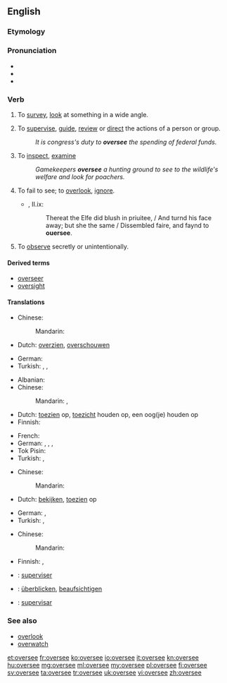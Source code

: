 ==English==

===Etymology===
{{prefix|over|see}}

===Pronunciation===
* {{IPA|/əʊvə(ɹ)siː/}}
* {{rhymes|iː}}
* {{homophones|oversea|lang=en}}

===Verb===
{{en-verb|oversees|overseeing|oversaw|overseen}} {{transitive}}

# {{literally}} To [[survey]], [[look]] at something in a wide angle.
# {{figuratively}} To [[supervise]], [[guide]], [[review]] or [[direct]] the actions of a person or group.
#: ''It is congress's duty to '''oversee''' the spending of federal funds.''
# To [[inspect]], [[examine]]
#: ''Gamekeepers '''oversee''' a hunting ground to see to the wildlife's welfare and look for poachers.''
# {{obsolete}} To fail to see; to [[overlook]], [[ignore]].
#* {{RQ:Spenser Faerie Queene}}, II.ix:
#*: Thereat the Elfe did blush in priuitee, / And turnd his face away; but she the same / Dissembled faire, and faynd to '''ouersee'''.
# To [[observe]] secretly or unintentionally.

====Derived terms====
* [[overseer]]
* [[oversight]]

====Translations====
{{trans-top|to survey, look at something in a wide angle}}
* Chinese:
*: Mandarin: {{t|zh|调查}}
* Dutch: [[overzien]], [[overschouwen]]
{{trans-mid}}
* German: {{t|de|überblicken}}
* Turkish: {{t|tr|bakmak}}, {{t|tr|gözetmek}}, {{t|tr|izlemek}}
{{trans-bottom}}

{{trans-top|to supervise, guide, review or direct the actions of a person or group}}
* Albanian: {{t|sq|mbikëqyr}}
* Chinese:
*: Mandarin: {{t|zh|監督|sc=Hani}}, {{t|zh|指导}}
* Dutch: [[toezien]] op, [[toezicht]] houden op, een oog(je) houden op
* Finnish: {{t+|fi|valvoa}}
{{trans-mid}}
* French: {{t+|fr|superviser}}
* German: {{t-|de|beaufsichtigen}}, {{t|de|überwachen}}, {{t|de|leiten}}, {{t|de|managen}}
* Tok Pisin: {{t|tpi|bosim}}
* Turkish: {{t|tr|idare etmek}}, {{t|tr|yönetmek}}
{{trans-bottom}}

{{trans-top|to inspect, examine}}
* Chinese:
*: Mandarin: {{t|zh|检查}}
* Dutch: [[bekijken]], [[toezien]] op
{{trans-mid}}
* German: {{t|de|beaufsichtigen}}, {{t|de|überwachen}}
* Turkish: {{t|tr|denetlemek}}, {{t|tr|kontrol etmek}}
{{trans-bottom}}

{{trans-top|to see secretly or unintentionally}}
* Chinese:
*: Mandarin: {{t|zh|监督}}
{{trans-mid}}
* Finnish: {{t+|fi|nähdä}}, {{t+|fi|tarkkailla}}
{{trans-bottom}}

{{checktrans-top}}
* {{ttbc|fr}}: [[superviser]]
* {{ttbc|de}}: [[überblicken]], [[beaufsichtigen]]
{{trans-mid}}
* {{ttbc|es}}: [[supervisar]]
{{trans-bottom}}

===See also===
* [[overlook]]
* [[overwatch]]

[[et:oversee]]
[[fr:oversee]]
[[ko:oversee]]
[[io:oversee]]
[[it:oversee]]
[[kn:oversee]]
[[hu:oversee]]
[[mg:oversee]]
[[ml:oversee]]
[[my:oversee]]
[[pl:oversee]]
[[fi:oversee]]
[[sv:oversee]]
[[ta:oversee]]
[[tr:oversee]]
[[uk:oversee]]
[[vi:oversee]]
[[zh:oversee]]
